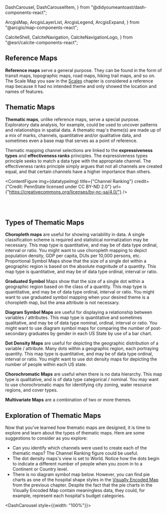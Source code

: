 
  DashCarousel,
  DashCarouselItem,
} from "@didyoumeantoast/dash-components-react";

  ArcgisMap,
  ArcgisLayerList,
  ArcgisLegend,
  ArcgisExpand,
} from "@arcgis/map-components-react";

  CalciteShell,
  CalciteNavigation,
  CalciteNavigationLogo,
} from "@esri/calcite-components-react";


## Reference Maps

**Reference maps** serve a general purpose. They can be found in the form of transit maps, topographic maps, road maps, hiking trail maps, and so on. The Scale Map you saw in the [Scales](/scale) chapter is considered a reference map because it had no intended theme and only showed the location and names of features.

## Thematic Maps

**Thematic maps**, unlike reference maps, serve a special purpose. Exploratory data analysis, for example, could be used to uncover patterns and relationships in spatial data. A thematic map's theme(s) are made up of a mix of marks, channels, quantitative and/or qualitative data, and sometimes even a base map that serves as a point of reference.

Thematic mapping channel selections are linked to the **expressiveness types** and **effectiveness ranks** principles. The expressiveness types principle seeks to match a data type with the appropriate channel. The effectiveness ranks principle simply argues that not all channels are created equal, and that certain channels have a higher importance than others.

<ContentFigure
  img={datatypeImg}
  title={"Channel Ranking"}
  credit={"Credit: PennState licensed under CC BY-ND 2.0"}
  url={"https://creativecommons.org/licenses/by-nc-sa/4.0/"}
/>

<br></br>

## Types of Thematic Maps

**Choropleth maps** are useful for showing variability in data. A single classification scheme is required and statistical normalization may be necessary. This map type is quantitative, and may be of data type ordinal, interval or ratio. You might want to use choropleth mapping to depict population density, GDP per capita, DUIs per 10,000 persons, etc.
Proportional Symbol Maps show that the size of a single dot within a geographic region is based on the absolute magnitude of a quantity. This map type is quantitative, and may be of data type ordinal, interval or ratio.

**Graduated Symbol** Maps show that the size of a single dot within a geographic region based on the class of a quantity. This map type is quantitative, and may be of data type ordinal, interval or ratio. You might want to use graduated symbol mapping when your desired theme is a choropleth map, but the area attribute is not necessary.

**Diagram Symbol Maps** are useful for displaying a relationship between variables / attributes. This map type is quantitative and sometimes qualitative, and may be of data type nominal, ordinal, interval or ratio. You might want to use diagram symbol maps for comparing the number of post-secondary graduates by gender in each US State by use of a bar chart.

**Dot Density Maps** are useful for depicting the geographic distribution of a variable / attribute. Many dots within a geographic region, each portraying quantity. This map type is quantitative, and may be of data type ordinal, interval or ratio. You might want to use dot density maps for depicting the number of people within each US state.

**Chorochromatic Maps** are useful when there is no data hierarchy. This map type is qualitative, and is of data type categorical / nominal. You may want to use chorochromatic maps for identifying city zoning, water resource regions, and cover types.

**Multivariate Maps** are a combination of two or more themes.

## Exploration of Thematic Maps

Now that you've learned how thematic maps are designed, it is time to explore and learn about the types of thematic maps. Here are some suggestions to consider as you explore:

- Can you identify which channels were used to create each of the thematic maps? The Channel Ranking figure could be useful.
- The dot density maps's view is set to World. Notice how the dots begin to indicate a different number of people when you zoom in to a Continent or Country level.
- There is no diagram symbol map below. However, you can find pie charts as one of the hospital shape styles in the [Visually Encoded Map](/visual) from the previous chapter. Despite the fact that the pie charts in the Visually Encoded Map contain meaningless data, they could, for example, represent each hospital's budget categories.

<DashCarousel style={{width: "100%"}}>
  <DashCarouselItem visible>
    <CalciteShell className="calcite-mode-dark">
      <CalciteNavigation slot="header">
        <CalciteNavigationLogo slot="logo" heading="Chorochromatic and symbol map" />
      </CalciteNavigation>
      <ArcgisMap itemId="7cc45dbad2234d3888b1d0e31007360e" zoom="4">
        <ArcgisExpand position="top-right">
          <ArcgisLayerList />
        </ArcgisExpand>
        <ArcgisLegend position="bottom-left"/>
      </ArcgisMap>
    </CalciteShell>
  </DashCarouselItem>

  <DashCarouselItem>
    <CalciteShell className="calcite-mode-dark">
      <CalciteNavigation slot="header">
        <CalciteNavigationLogo slot="logo" heading="Dot density map" />
      </CalciteNavigation>
      <ArcgisMap itemId="97cf520d6f9f41a6871c827ac7af626e" zoom="2">
        <ArcgisLegend position="bottom-left"/>
      </ArcgisMap>
    </CalciteShell>
  </DashCarouselItem>

  <DashCarouselItem>
    <CalciteShell className="calcite-mode-dark">
      <CalciteNavigation slot="header">
        <CalciteNavigationLogo slot="logo" heading="Choropleth and symbol map" />
      </CalciteNavigation>
      <ArcgisMap itemId="afe16ecfce4a4996996b0a01c9056797" zoom="7.5">
        <ArcgisExpand position="top-right">
          <ArcgisLayerList />
        </ArcgisExpand>
        <ArcgisLegend position="bottom-left" />
      </ArcgisMap>
    </CalciteShell>
  </DashCarouselItem>
</DashCarousel>
